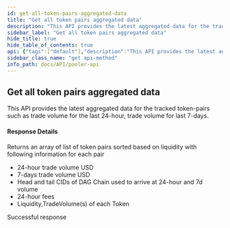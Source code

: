 ```yaml
---
id: get-all-token-pairs-aggregated-data
title: "Get all token pairs aggregated data"
description: "This API provides the latest aggregated data for the tracked token-pairs such as trade volume for the last 24-hour, trade volume for last 7-days."
sidebar_label: "Get all token pairs aggregated data"
hide_title: true
hide_table_of_contents: true
api: {"tags":["default"],"description":"This API provides the latest aggregated data for the tracked token-pairs such as trade volume for the last 24-hour, trade volume for last 7-days.\n\n#### Response Details\n\nReturns an array of list of token pairs sorted based on liquidity with following information for each pair\n\n- 24-hour trade volume USD\n- 7-days trade volume USD\n- Head and tail CIDs of DAG Chain used to arrive at 24-hour and 7d volume\n- 24-hour fees\n- Liquidity,TradeVolume(s) of each Token","security":[{"api_key":[]}],"responses":{"200":{"description":"Successful response"}},"method":"get","path":"/v2-pairs","servers":[{"url":"https://uniswapv2-ethindia.powerloom.io/api/","description":"Uniswap V2"},{"url":"https://quickswap.powerloom.io/api/","description":"Quickswap"},{"url":"https://sushiswap.powerloom.io/api/","description":"Sushiswap"}],"securitySchemes":{"api_key":{"type":"apiKey","name":"X-API-Key","in":"header"}},"info":{"title":"Pooler API","version":"1.0.0"},"postman":{"name":"Get all token pairs aggregated data","description":{"content":"This API provides the latest aggregated data for the tracked token-pairs such as trade volume for the last 24-hour, trade volume for last 7-days.\n\n#### Response Details\n\nReturns an array of list of token pairs sorted based on liquidity with following information for each pair\n\n- 24-hour trade volume USD\n- 7-days trade volume USD\n- Head and tail CIDs of DAG Chain used to arrive at 24-hour and 7d volume\n- 24-hour fees\n- Liquidity,TradeVolume(s) of each Token","type":"text/plain"},"url":{"path":["v2-pairs"],"host":["{{baseUrl}}"],"query":[],"variable":[]},"method":"GET","auth":{"type":"apikey","apikey":[{"type":"any","value":"X-API-Key","key":"key"},{"type":"any","value":"<API Key>","key":"value"},{"type":"any","value":"header","key":"in"}]}}}
sidebar_class_name: "get api-method"
info_path: docs/API/pooler-api
---
```



## Get all token pairs aggregated data



This API provides the latest aggregated data for the tracked token-pairs such as trade volume for the last 24-hour, trade volume for last 7-days.

#### Response Details

Returns an array of list of token pairs sorted based on liquidity with following information for each pair

- 24-hour trade volume USD
- 7-days trade volume USD
- Head and tail CIDs of DAG Chain used to arrive at 24-hour and 7d volume
- 24-hour fees
- Liquidity,TradeVolume(s) of each Token

<div><ApiTabs><TabItem label={"200"} value={"200"}><div>

Successful response

</div><div></div></TabItem></ApiTabs></div>
      